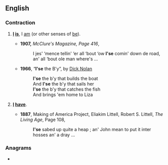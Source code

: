 {{also|ise|işe|-ise}}
==English==

===Contraction===
{{en-cont}}

# {{lb|en|nonstandard}} {{n-g|Contraction of}} '''[[I]] [[is]]''', {{n-g|meaning}} I [[am]] (or other senses of [[be]]).
#* '''1907,''' ''McClure's Magazine, Page 416'',
#*: I jes' ‘mence tellin' ‘er all ‘bout ‘ow '''I'se''' comin' down de road, an' all ‘bout ole man where's ...
#* '''1966''', “'''I'se''' the B'y”, by [[w:Dick Nolan|Dick Nolan]]
#*: '''I'se''' the b'y that builds the boat
#*: And '''I'se''' the b'y that sails her
#*: '''I'se''' the b'y that catches the fish
#*: And brings 'em home to Liza
# {{lb|en|nonstandard}} {{n-g|Contraction meaning}} '''[[I]] [[have]]'''.
#* '''1887''', Making of America Project, Eliakim Littell, Robert S. Littell, ''The Living Age'', Page 108,
#*: '''I'se''' sabed up quite a heap ; an' John mean to put it inter hosses an' a dray ...

===Anagrams===
* {{anagrams|en|a=eis|-ies|EIS|EIs|ESI|ies|sei|sie}}